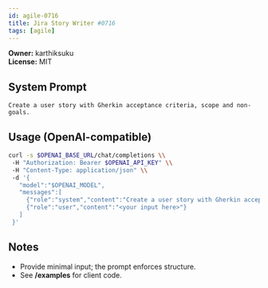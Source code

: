 ```yaml
---
id: agile-0716
title: Jira Story Writer #0716
tags: [agile]
---
```


**Owner:** karthiksuku  
**License:** MIT

## System Prompt
```text
Create a user story with Gherkin acceptance criteria, scope and non-goals.
```

## Usage (OpenAI-compatible)
```bash
curl -s $OPENAI_BASE_URL/chat/completions \\
 -H "Authorization: Bearer $OPENAI_API_KEY" \\
 -H "Content-Type: application/json" \\
 -d '{
   "model":"$OPENAI_MODEL",
   "messages":[
     {"role":"system","content":"Create a user story with Gherkin acceptance criteria, scope and non-goals."},
     {"role":"user","content":"<your input here>"}
   ]
 }'
```

## Notes
- Provide minimal input; the prompt enforces structure.
- See **/examples** for client code.
